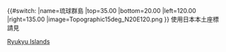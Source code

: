 {{#switch:{{{1}}}
|name=琉球群島
|top=35.00
|bottom=20.00
|left=120.00
|right=135.00
|image=Topographic15deg_N20E120.png
}}<noinclude>{{Location map/Info|Japan Ryukyu Islands}}
{{Documentation}}
使用日本本土座標請見{{tl|Location map Japan}}
[[Category:日本地理位置圖模板|Ryukyu Islands]]
</noinclude>